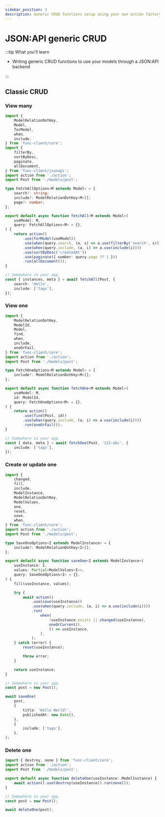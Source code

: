 ```yaml
---
sidebar_position: 3
description: Generic CRUD functions setup using your own action factory.
---
```


# JSON:API generic CRUD

:::tip What you'll learn

-   Writing generic CRUD functions to use your models through a JSON:API backend

:::

## Classic CRUD

### View many

```typescript
import {
    ModelRelationDotKey,
    Model,
    forModel,
    when,
    include,
} from 'func-client/core';
import {
    filterBy,
    sortByDesc,
    paginate,
    allDocument,
} from 'func-client/jsonapi';
import action from './action';
import Post from './models/post';

type FetchAllOptions<M extends Model> = {
    search?: string;
    include?: ModelRelationDotKey<M>[];
    page?: number;
};

export default async function fetchAll<M extends Model>(
    useModel: M,
    query: FetchAllOptions<M> = {},
) {
    return action()
        .use(forModel(useModel))
        .use(when(query.search, (a, s) => a.use(filterBy('search', s))))
        .use(when(query.include, (a, i) => a.use(include(i))))
        .use(sortByDesc('createdAt'))
        .use(paginate({ number: query.page ?? 1 }))
        .run(allDocument());
}

// Somewhere in your app.
const { instances, meta } = await fetchAll(Post, {
    search: 'Hello',
    include: ['tags'],
});
```

### View one

```typescript
import {
    ModelRelationDotKey,
    ModelId,
    Model,
    find,
    when,
    include,
    oneOrFail,
} from 'func-client/core';
import action from './action';
import Post from './models/post';

type FetchOneOptions<M extends Model> = {
    include?: ModelRelationDotKey<M>[];
};

export default async function fetchOne<M extends Model>(
    useModel: M,
    id: ModelId,
    query: FetchOneOptions<M> = {},
) {
    return action()
        .use(find(Post, id))
        .use(when(query.include, (a, i) => a.use(include(i))))
        .run(oneOrFail());
}

// Somewhere in your app.
const { data, meta } = await fetchOne(Post, '123-abc', {
    include: ['tags'],
});
```

### Create or update one

```typescript
import {
    changed,
    fill,
    include,
    ModelInstance,
    ModelRelationDotKey,
    ModelValues,
    one,
    reset,
    save,
    when,
} from 'func-client/core';
import action from './action';
import Post from './models/post';

type SaveOneOptions<I extends ModelInstance> = {
    include?: ModelRelationDotKey<I>[];
};

export default async function saveOne<I extends ModelInstance>(
    useInstance: I,
    values: Partial<ModelValues<I>>,
    query: SaveOneOptions<I> = {},
) {
    fill(useInstance, values);

    try {
        await action()
            .use(save(useInstance))
            .use(when(query.include, (a, i) => a.use(include(i))))
            .run(
                when(
                    !useInstance.exists || changed(useInstance),
                    oneOrCurrent(),
                    () => useInstance,
                ),
            );
    } catch (error) {
        reset(useInstance);

        throw error;
    }

    return useInstance;
}

// Somewhere in your app.
const post = new Post();

await saveOne(
    post,
    {
        title: 'Hello World!',
        publishedAt: new Date(),
    },
    {
        include: ['tags'],
    },
);
```

### Delete one

```javascript
import { destroy, none } from 'func-client/core';
import action from './action';
import Post from './models/post';

export default async function deleteOne(useInstance: ModelInstance) {
    await action().use(destroy(useInstance)).run(none());
}

// Somewhere in your app.
const post = new Post();

await deleteOne(post);
```
